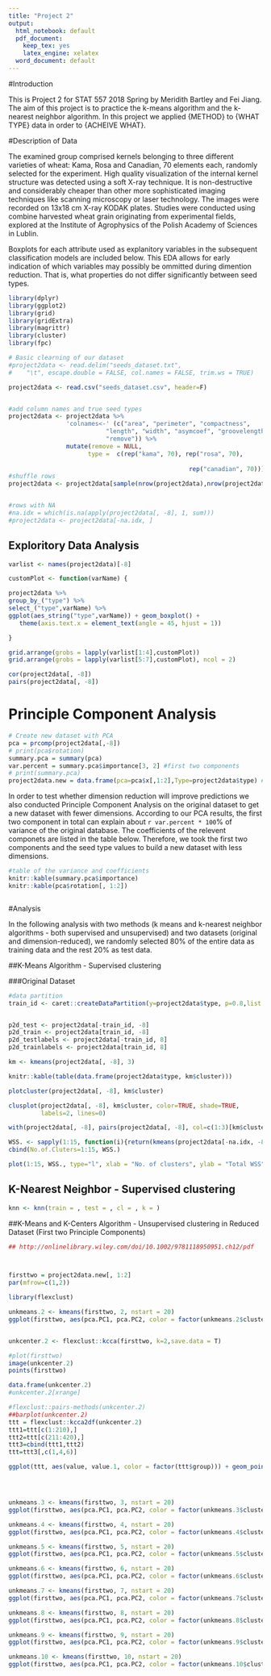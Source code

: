 ```yaml
---
title: "Project 2"
output:
  html_notebook: default
  pdf_document:
    keep_tex: yes
    latex_engine: xelatex
  word_document: default
---
```


#Introduction

This is Project 2 for STAT 557 2018 Spring by Meridith Bartley and Fei Jiang. The aim of this project is to practice the k-means algorithm and the k-nearest neighbor algorithm. In this project we applied {METHOD} to {WHAT TYPE} data in order to {ACHEIVE WHAT}. 

#Description of Data

The examined group comprised kernels belonging to three different varieties of wheat: Kama, Rosa and Canadian, 70 elements each, randomly selected for the experiment. High quality visualization of the internal kernel structure was detected using a soft X-ray technique. It is non-destructive and considerably cheaper than other more sophisticated imaging techniques like scanning microscopy or laser technology. The images were recorded on 13x18 cm X-ray KODAK plates. Studies were conducted using combine harvested wheat grain originating from experimental fields, explored at the Institute of Agrophysics of the Polish Academy of Sciences in Lublin. 

Boxplots for each attribute used as explanitory variables in the subsequent classification models are included below. This EDA allows for early indication of which variables may possibly be ommitted during dimention reduction. That is, what properties do not differ significantly between seed types.

```r
library(dplyr)
library(ggplot2)
library(grid)
library(gridExtra)
library(magrittr)
library(cluster)
library(fpc)
```


```r
# Basic clearning of our dataset 
#project2data <- read.delim("seeds_dataset.txt", 
#    "\t", escape.double = FALSE, col.names = FALSE, trim.ws = TRUE)

project2data <- read.csv("seeds_dataset.csv", header=F) 


#add column names and true seed types
project2data <- project2data %>% 
                'colnames<-' (c("area", "perimeter", "compactness", 
                           "length", "width", "asymcoef", "groovelength",
                           "remove")) %>% 
                mutate(remove = NULL, 
                      type =  c(rep("kama", 70), rep("rosa", 70),
             
                                                  rep("canadian", 70)))
#shuffle rows
project2data <- project2data[sample(nrow(project2data),nrow(project2data)),] 


#rows with NA
#na.idx = which(is.na(apply(project2data[, -8], 1, sum)))
#project2data <- project2data[-na.idx, ]

```

## Exploritory Data Analysis

```r

varlist <- names(project2data)[-8]

customPlot <- function(varName) {

project2data %>% 
group_by_("type") %>% 
select_("type",varName) %>% 
ggplot(aes_string("type",varName)) + geom_boxplot() + 
   theme(axis.text.x = element_text(angle = 45, hjust = 1))

}

grid.arrange(grobs = lapply(varlist[1:4],customPlot))
grid.arrange(grobs = lapply(varlist[5:7],customPlot), ncol = 2)

cor(project2data[, -8])
pairs(project2data[, -8])

```

# Principle Component Analysis


```r

# Create new dataset with PCA 
pca = prcomp(project2data[,-8])
# print(pca$rotation)
summary.pca = summary(pca)
var.percent = summary.pca$importance[3, 2] #first two components
# print(summary.pca)
project2data.new = data.frame(pca=pca$x[,1:2],Type=project2data$type) #First 2 components explained 99.3% of the variance in the original dataset
```

In order to test whether dimension reduction will improve predictions we also conducted Principle Component Analysis on the original dataset to get a new dataset with fewer dimensions. According to our PCA results, the first two component in total can explain about `r var.percent * 100`% of variance of the original database. The coefficients of the relevent componets are listed in the table below. Therefore, we took the first two components and the seed type values to build a new dataset with less dimensions.

```r
#table of the variance and coefficients
knitr::kable(summary.pca$importance)
knitr::kable(pca$rotation[, 1:2])



```

#Analysis

In the following analysis with two methods (k means and k-nearest neighbor algorithms - both supervised and unsupervised) and two datasets (original and dimension-reduced), we randomly selected 80% of the entire data as training data and the rest 20% as test data.   
 
 

##K-Means Algorithm - Supervised clustering

###Original Dataset

```r

#data partition
train_id <- caret::createDataPartition(y=project2data$type, p=0.8,list = FALSE)


p2d_test <- project2data[-train_id, -8]
p2d_train <- project2data[train_id, -8]
p2d_testlabels <- project2data[-train_id, 8]
p2d_trainlabels <- project2data[train_id, 8]

```


```r
km <- kmeans(project2data[, -8], 3)

knitr::kable(table(data.frame(project2data$type, km$cluster)))

plotcluster(project2data[, -8], km$cluster)

clusplot(project2data[, -8], km$cluster, color=TRUE, shade=TRUE, 
         labels=2, lines=0)

with(project2data[, -8], pairs(project2data[, -8], col=c(1:3)[km$cluster])) 


```


```r



WSS. <- sapply(1:15, function(i){return(kmeans(project2data[-na.idx, -8], centers = i)$tot.withinss)})
cbind(No.of.Cluters=1:15, WSS.)

plot(1:15, WSS., type="l", xlab = "No. of clusters", ylab = "Total WSS", main = "Scree Plot")

```

## K-Nearest Neighbor - Supervised clustering

```r
knn <- knn(train = , test = , cl = , k = )
```



<!-- USEFUL LINKS
http://cowlet.org/2013/12/23/understanding-data-science-clustering-with-k-means-in-r.html
https://stats.stackexchange.com/questions/31083/how-to-produce-a-pretty-plot-of-the-results-of-k-means-cluster-analysis

-->


##K-Means and K-Centers Algorithm - Unsupervised clustering in Reduced Dataset (First two Principle Components)
```r

## http://onlinelibrary.wiley.com/doi/10.1002/9781118950951.ch12/pdf




```

```r
firsttwo = project2data.new[, 1:2]
par(mfrow=c(1,2))

library(flexclust)

unkmeans.2 <- kmeans(firsttwo, 2, nstart = 20)
ggplot(firsttwo, aes(pca.PC1, pca.PC2, color = factor(unkmeans.2$cluster))) + geom_point()


unkcenter.2 <- flexclust::kcca(firsttwo, k=2,save.data = T)

#plot(firsttwo)
image(unkcenter.2)
points(firsttwo)

data.frame(unkcenter.2)
#unkcenter.2[xrange]

#flexclust::pairs-methods(unkcenter.2)
##barplot(unkcenter.2)
ttt = flexclust::kcca2df(unkcenter.2)
ttt1=ttt[c(1:210),]
ttt2=ttt[c(211:420),]
ttt3=cbind(ttt1,ttt2)
ttt=ttt3[,c(1,4,6)]

ggplot(ttt, aes(value, value.1, color = factor(ttt$group))) + geom_point()




unkmeans.3 <- kmeans(firsttwo, 3, nstart = 20)
ggplot(firsttwo, aes(pca.PC1, pca.PC2, color = factor(unkmeans.3$cluster))) + geom_point()

unkmeans.4 <- kmeans(firsttwo, 4, nstart = 20)
ggplot(firsttwo, aes(pca.PC1, pca.PC2, color = factor(unkmeans.4$cluster))) + geom_point()

unkmeans.5 <- kmeans(firsttwo, 5, nstart = 20)
ggplot(firsttwo, aes(pca.PC1, pca.PC2, color = factor(unkmeans.5$cluster))) + geom_point()

unkmeans.6 <- kmeans(firsttwo, 6, nstart = 20)
ggplot(firsttwo, aes(pca.PC1, pca.PC2, color = factor(unkmeans.6$cluster))) + geom_point()

unkmeans.7 <- kmeans(firsttwo, 7, nstart = 20)
ggplot(firsttwo, aes(pca.PC1, pca.PC2, color = factor(unkmeans.7$cluster))) + geom_point()

unkmeans.8 <- kmeans(firsttwo, 8, nstart = 20)
ggplot(firsttwo, aes(pca.PC1, pca.PC2, color = factor(unkmeans.8$cluster))) + geom_point()

unkmeans.9 <- kmeans(firsttwo, 9, nstart = 20)
ggplot(firsttwo, aes(pca.PC1, pca.PC2, color = factor(unkmeans.9$cluster))) + geom_point()

unkmeans.10 <- kmeans(firsttwo, 10, nstart = 20)
ggplot(firsttwo, aes(pca.PC1, pca.PC2, color = factor(unkmeans.10$cluster))) + geom_point()

```

